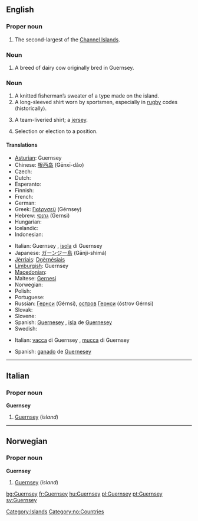 {{wikipedia}}
==English==

===Proper noun===
{{en-proper noun}}

# The second-largest of the [[Channel Islands]].

===Noun===
{{en-noun|Guernsey}}
# A breed of dairy cow originally bred in Guernsey.

===Noun===
{{en-noun}}

# A knitted fisherman’s sweater of a type made on the island.
# A long-sleeved shirt worn by sportsmen, especially in [[rugby]] codes (historically).
# {{Australia}} A team-liveried shirt; a [[jersey]].
# {{Australia}} Selection or election to a position.

====Translations====
{{trans-top|island}}
* [[Asturian]]: Guernsey
* Chinese: [[根西岛]] (Gēnxī-dǎo)
* Czech: {{t-|cs|Guernsey}}
* Dutch: {{t-|nl|Guernsey}}
* Esperanto: {{t-|eo|Guernsey|xs=Esperanto}}
* Finnish: {{t-|fi|Guernsey}}
* French: {{t+|fr|Guernesey}}
* German: {{t-|de|Guernsey}}
* Greek: [[Γκέρνσεϋ]] (Gérnsey)
* Hebrew: [[גרנסי]] (Gernsi)
* Hungarian: {{t+|hu|Guernsey}}
* Icelandic: {{t-|is|Guernsey}}
* Indonesian: {{t-|id|Guernsey|xs=Indonesian}}
{{trans-mid}}
* Italian: Guernsey {{f}}, [[isola]] di Guernsey {{f}}
* Japanese: [[ガーンジー島]] (Gānji-shimá)
* [[Jèrriais]]: [[Dgèrnésiais]]
* [[Limburgish]]: Guernsey
* [[Macedonian]]: {{t|mk|Гернзи|n|tr=Gérnzi}}
* Maltese: [[Gernesi]]
* Norwegian: {{t-|no|Guernsey}}
* Polish: {{t+|pl|Guernsey}}
* Portuguese: {{t+|pt|Guernsey}}
* Russian: [[Гернси]] (Gérnsi), [[остров]] [[Гернси]] (óstrov Gérnsi) {{m}}
* Slovak: {{t-|sk|Guernsey}}
* Slovene: {{t-|sl|Guernsey}}
* Spanish: [[Guernesey]] {{f}}, [[isla]] de [[Guernesey]] {{f}}
* Swedish: {{t+|sv|Guernsey}}
{{trans-bottom}}

{{trans-top|cow}}
* Italian: [[vacca]] di Guernsey {{f}}, [[mucca]] di Guernsey {{f}}
{{trans-mid}}
* Spanish: [[ganado]] de [[Guernesey]] {{m}}
{{trans-bottom}}

{{trans-top|sweater}}
{{trans-mid}}
{{trans-bottom}}

{{trans-top|long-sleeved shirt worn by sportsmen}}
{{trans-mid}}
{{trans-bottom}}

{{trans-top|team-liveried shirt}}
{{trans-mid}}
{{trans-bottom}}

{{trans-top|selection or election to a position}}
{{trans-mid}}
{{trans-bottom}}

----

==Italian==

===Proper noun===
'''Guernsey'''

# [[Guernsey#Italian|Guernsey]] (''island'')

----

==Norwegian==

===Proper noun===
'''Guernsey'''

# [[Guernsey#English|Guernsey]] (''island'')

[[Category:Islands]]
[[Category:no:Countries]]

[[bg:Guernsey]]
[[fr:Guernsey]]
[[hu:Guernsey]]
[[pl:Guernsey]]
[[pt:Guernsey]]
[[sv:Guernsey]]